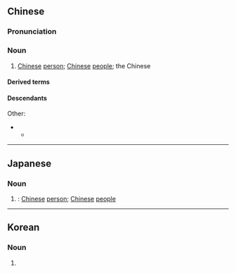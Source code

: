 ==Chinese==
{{zh-forms|s=中国人|type=21|alt=中國儂-coastal Min}}

===Pronunciation===
{{zh-pron
|m=Zhōngguórén
|dg=җун1гуй2жын1/җун1гуә2жын1
|c=zung1 gwok3 jan4
|c-t=zuung1 gok2 ngin3
|h=pfs=Chûng-koet-ngìn
|md=Dṳ̆ng-guók-nè̤ng
|mn=Tiong-kok-lâng
|mn-t=dong1 gog4 nang5
|w=1tson koq nyin
|cat=n
}}

===Noun===
{{zh-noun}}

# [[Chinese]] [[person]]; [[Chinese]] [[people]]; the Chinese {{zh-mw|m,c:個}}
#: {{zh-x|外國人 能 做 到，難道 ^中國人 就 做-不{bu}到 嗎？|Foreigners can do it; can't the '''Chinese people''' do it?}}
#: {{zh-x|雖然 我 的 閱讀 水平 很 好，但是 跟 中國人 講話 有點 困難。|Although my reading skills are very good, I have some difficulty conversing with '''Chinese people'''.}}
#: {{zh-x|中國人 發明 了 指南針、火藥、造紙 和 印刷術，被 稱 之 為{wéi} ^中國 ^四 ^大 ^發明。|'''The Chinese''' invented the compass, gunpowder, papermaking and printing. They are known as the Four Great Chinese Inventions.}}

====Derived terms====
{{zh-der|我是中國人}}

====Descendants====
{{CJKV||s=中%国%人|ちゅう%ごく%じん|중국인}}
Other:
* {{desc|clq=1|cpi|Chinaman}}
** {{desc|bor=1|en|Chinaman}}

{{zh-cat|Nationalities}}

----

==Japanese==
{{ja-kanjitab|ちゅう|こく|k2=ごく|じん|yomi=on}}

===Noun===
{{ja-noun|ちゅうごくじん|shin=中国人}}

# {{ja-kyujitai spelling of|中国人}}: [[Chinese]] [[person]]; [[Chinese]] [[people]]

----

==Korean==
{{ko-hanjatab}}

===Noun===
{{ko-noun|hj|rv=|hangeul=중국인}}

# {{hanja form of|중국인|[[Chinese]] people}}
